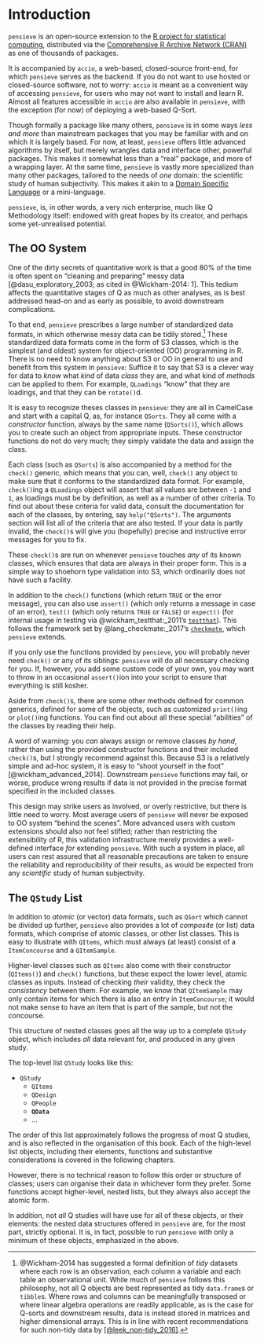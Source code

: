 # Introduction

`pensieve` is an open-source extension to the [R project for statistical computing](https://www.r-project.org), distributed via the [Comprehensive R Archive Network (CRAN)](https://cran.r-project.org/) as one of thousands of packages.

It is accompanied by `accio`, a web-based, closed-source front-end, for which `pensieve` serves as the backend.
If you do not want to use hosted or closed-source software, not to worry: `accio` is meant as a convenient way of accessing `pensieve`, for users who may not want to install and learn R.
Almost all features accessible in `accio` are also available in `pensieve`, with the exception (for now) of deploying a web-based Q-Sort.

Though formally a package like many others, `pensieve` is in some ways *less and more* than mainstream packages that you may be familiar with and on which it is largely based.
For now, at least, `pensieve` offers little advanced algorithms by itself, but merely wrangles data and interface other, powerful packages.
This makes it somewhat less than a "real" package, and more of a wrapping layer.
At the same time, `pensieve` is vastly more specialized than many other packages, tailored to the needs of *one* domain: the scientific study of human subjectivity. 
This makes it akin to a [Domain Specific Language](https://en.wikipedia.org/wiki/Domain-specific_language) or a mini-language.

`pensieve`, is, in other words, a very nich enterprise, much like Q Methodology itself: endowed with great hopes by its creator, and perhaps some yet-unrealised potential.


## The OO System

One of the dirty secrets of quantitative work is that a good 80\% of the time is often spent on "cleaning and preparing" messy data [@dasu_exploratory_2003; as cited in @Wickham-2014: 1].
This tedium affects the quantitative stages of Q as much as other analyses, as is best addressed head-on and as early as possible, to avoid downstream complications.

To that end, `pensieve` prescribes a large number of standardized data formats, in which otherwise messy data can be tidily stored.[^not-tidy]
These standardized data formats come in the form of S3 classes, which is the simplest (and oldest) system for object-oriented (OO) programming in R.
There is no need to know anything about S3 or OO in general to use and benefit from this system in `pensieve`: Suffice it to say that S3 is a clever way for data to *know* what *kind* of data *class* they are, and what kind of *methods* can be applied to them.
For example, `QLoadings` "know" that they are loadings, and that they can be `rotate()`d. 

It is easy to recognize theses classes in `pensieve`: they are all in CamelCase and start with a capital Q, as, for instance `QSorts`.
They all come with a *constructor* function, always by the same name (`QSorts()`), which allows you to create such an object from appropriate inputs.
These constructor functions do not do very much; they simply validate the data and assign the class.

Each class (such as `QSorts`) is also accompanied by a method for the `check()` generic, which means that you can, well, `check()` any object to make sure that it conforms to the standardized data format.
For example, `check()`ing a `QLoadings` object will assert that all values are between `-1` and `1`, as loadings must be by definition, as well as a number of other criteria.
To find out about these criteria for valid data, consult the documentation for each of the classes, by entering, say `help("QSorts")`. 
The arguments section will list all of the criteria that are also tested.
If your data is partly invalid, the `check()`s will give you (hopefully) precise and instructive error messages for you to fix.

These `check()`s are run on whenever `pensieve` touches *any* of its known classes, which ensures that data are always in their proper form.
This is a simple way to shoehorn type validation into S3, which ordinarily does not have such a facility.

In addition to the `check()` functions (which return `TRUE` or the error message), you can also use `assert()` (which only returns a message in case of an error), `test()` (which only returns `TRUE` or `FALSE`) or `expect()` (for internal usage in testing via @wickham_testthat:_2011's [`testthat`](https://github.com/hadley/testthat)).
This follows the framework set by @lang_checkmate:_2017's [`checkmate`](https://mllg.github.io/checkmate/index.html), which `pensieve` extends.

If you only use the functions provided by `pensieve`, you will probably never need `check()` or any of its siblings: `pensieve` will do all necessary checking for you.
If, however, you add some custom code of your own, you may want to throw in an occasional `assert()`ion into your script to ensure that everything is still kosher.

Aside from `check()`s, there are some other methods defined for common generics, defined for some of the objects, such as customized `print()`ing or `plot()`ing functions.
You can find out about all these special "abilities" of the classes by reading their help.

A word of warning: you *can* always assign or remove classes *by hand*, rather than using the provided constructor functions and their included `check()`s, but I strongly recommend against this.
Because S3 is a relatively simple and ad-hoc system, it is easy to "shoot yourself in the foot" [@wickham_advanced_2014].
Downstream `pensieve` functions may fail, or worse, produce wrong results if data is not provided in the precise format specified in the included classes.

This design may strike users as involved, or overly restrictive, but there is little need to worry.
Most average users of `pensieve` will never be exposed to OO system "behind the scenes".
More advanced users with custom extensions should also not feel stifled; rather than restricting the extensibility of R, this validation infrastructure merely provides a well-defined interface *for* extending `pensieve`.
With such a system in place, all users can rest assured that all reasonable precautions are taken to ensure the reliability and reproducibility of their results, as would be expected from any *scientific* study of human subjectivity.

[^not-tidy]: @Wickham-2014 has suggested a formal definition of *tidy* datasets where each row is an observation, each column a variable and each table an observational unit.
While much of `pensieve` follows this philosophy, not all Q objects are best represented as tidy `data.frame`s or `tibble`s. 
Where rows and columns can be meaningfully transposed or where linear algebra operations are readily applicable, as is the case for Q-sorts and downstream results, data is instead stored in matrices and higher dimensional arrays.
This is in line with recent recommendations for such non-tidy data by [[@leek_non-tidy_2016]](https://simplystatistics.org/2016/02/17/non-tidy-data/).


## The `QStudy` List

In addition to *atomic* (or vector) data formats, such as `QSort` which cannot be divided up further, `pensieve` also provides a lot of *composite* (or list) data formats, which comprise of atomic classes, or other list classes.
This is easy to illustrate with `QItems`, which must always (at least) consist of a `ItemConcourse` and a `QItemSample`.

Higher-level classes such as `QItems` also come with their constructor (`QItems()`) and `check()` functions, but these expect the lower level, atomic classes as inputs.
Instead of checking *their* validity, they check the *consistency* between them.
For example, we know that `QItemSample` may only contain items for which there is also an entry in `ItemConcourse`; it would not make sense to have an item that is part of the sample, but not the concourse.

This structure of nested classes goes all the way up to a complete `QStudy` object, which includes *all* data relevant for, and produced in any given study.

The top-level list `QStudy` looks like this:

<!-- add chapter links to the list -->

- `QStudy`
  - `QItems`
  - `QDesign`
  - `QPeople`
  - **`QData`**
  - ...

The order of this list approximately follows the progress of most Q studies, and is also reflected in the organisation of this book.
Each of the high-level list objects, including their elements, functions and substantive considerations is covered in the following chapters.

However, there is no technical reason to follow this order or structure of classes; users can organise their data in whichever form they prefer.
Some functions accept higher-level, nested lists, but they always also accept the atomic form.

In addition, not *all* Q studies will have use for all of these objects, or their elements: the nested data structures offered in `pensieve` are, for the most part, strictly optional.
It is, in fact, possible to run `pensieve` with only a minimum of these objects, emphasized in the above.

